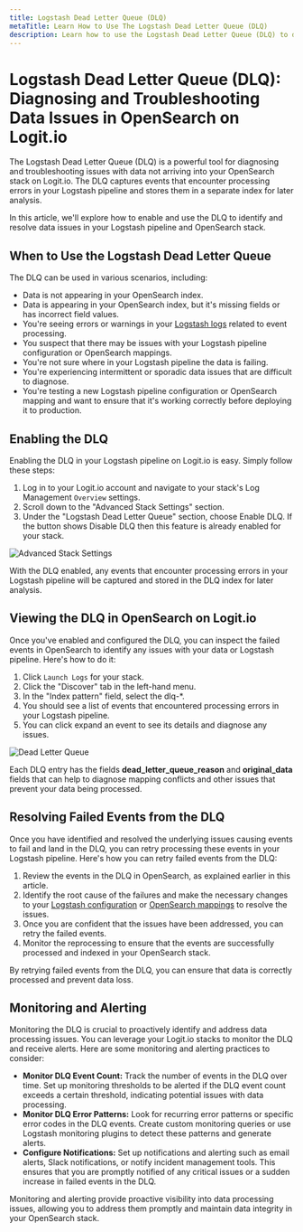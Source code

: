 ```yaml
---
title: Logstash Dead Letter Queue (DLQ)
metaTitle: Learn How to Use The Logstash Dead Letter Queue (DLQ)
description: Learn how to use the Logstash Dead Letter Queue (DLQ) to diagnose and troubleshooting data missing and not arriving in your stack
---
```


# Logstash Dead Letter Queue (DLQ): Diagnosing and Troubleshooting Data Issues in OpenSearch on Logit.io

The Logstash Dead Letter Queue (DLQ) is a powerful tool for diagnosing and 
troubleshooting issues with data not arriving into your OpenSearch stack on 
Logit.io. The DLQ captures events that encounter processing errors in your 
Logstash pipeline and stores them in a separate index for later analysis. 

In this article, we'll explore how to enable and use the DLQ to identify and 
resolve data issues in your Logstash pipeline and OpenSearch stack.

## When to Use the Logstash Dead Letter Queue

The DLQ can be used in various scenarios, including:

- Data is not appearing in your OpenSearch index.
- Data is appearing in your OpenSearch index, but it's missing fields or has incorrect field values.
- You're seeing errors or warnings in your [Logstash logs](/log-management/troubleshooting/how-can-i-monitor-my-stack#logstash-logs-and-filters) related to event processing.
- You suspect that there may be issues with your Logstash pipeline configuration or OpenSearch mappings.
- You're not sure where in your Logstash pipeline the data is failing.
- You're experiencing intermittent or sporadic data issues that are difficult to diagnose.
- You're testing a new Logstash pipeline configuration or OpenSearch mapping and want to ensure that it's working correctly before deploying it to production.

## Enabling the DLQ

Enabling the DLQ in your Logstash pipeline on 
Logit.io is easy. Simply follow these steps:

1. Log in to your Logit.io account and navigate to your stack's Log Management `Overview` settings.
2. Scroll down to the "Advanced Stack Settings" section.
3. Under the "Logstash Dead Letter Queue" section, choose Enable DLQ. If the button shows Disable DLQ then this feature is already enabled for your stack.

![Advanced Stack Settings](@/images/help/log-management/ingestion-pipelines/advanced-stack-settings.png)

With the DLQ enabled, any events that encounter processing errors in your 
Logstash pipeline will be captured and stored in the DLQ index for later analysis.

## Viewing the DLQ in OpenSearch on Logit.io

Once you've enabled and configured the DLQ, you can inspect 
the failed events in OpenSearch to identify any issues with 
your data or Logstash pipeline. Here's how to do it:

1. Click `Launch Logs` for your stack.
2. Click the "Discover" tab in the left-hand menu.
3. In the "Index pattern" field, select the dlq-*.
4. You should see a list of events that encountered processing errors in your Logstash pipeline.
5. You can click expand an event to see its details and diagnose any issues.

![Dead Letter Queue](@/images/help/log-management/ingestion-pipelines/dead-letter-queue.png)

Each DLQ entry has the fields **dead_letter_queue_reason** and 
**original_data** fields that can help to diagnose mapping 
conflicts and other issues that prevent your data being processed.

## Resolving Failed Events from the DLQ

Once you have identified and resolved the underlying issues causing 
events to fail and land in the DLQ, you can retry processing these 
events in your Logstash pipeline. Here's how you can retry failed 
events from the DLQ:

1. Review the events in the DLQ in OpenSearch, as explained earlier in this article.
2. Identify the root cause of the failures and make the necessary changes to your [Logstash configuration](/log-management/ingestion-pipeline/configuration/configure-logstash-filters) or [OpenSearch mappings](/log-management/opensearch/index-management/mapping/overview) to resolve the issues.
3. Once you are confident that the issues have been addressed, you can retry the failed events.
4. Monitor the reprocessing to ensure that the events are successfully processed and indexed in your OpenSearch stack.

By retrying failed events from the DLQ, you can ensure that 
data is correctly processed and prevent data loss.

## Monitoring and Alerting

Monitoring the DLQ is crucial to proactively identify and 
address data processing issues. You can leverage your Logit.io 
stacks to monitor the DLQ and receive alerts. Here are some 
monitoring and alerting practices to consider:

- **Monitor DLQ Event Count:** Track the number of events in the DLQ over time. Set up monitoring thresholds to be alerted if the DLQ event count exceeds a certain threshold, indicating potential issues with data processing.
- **Monitor DLQ Error Patterns:** Look for recurring error patterns or specific error codes in the DLQ events. Create custom monitoring queries or use Logstash monitoring plugins to detect these patterns and generate alerts.
- **Configure Notifications:** Set up notifications and alerting such as email alerts, Slack notifications, or notify incident management tools. This ensures that you are promptly notified of any critical issues or a sudden increase in failed events in the DLQ.

Monitoring and alerting provide proactive visibility into data 
processing issues, allowing you to address them promptly and 
maintain data integrity in your OpenSearch stack.